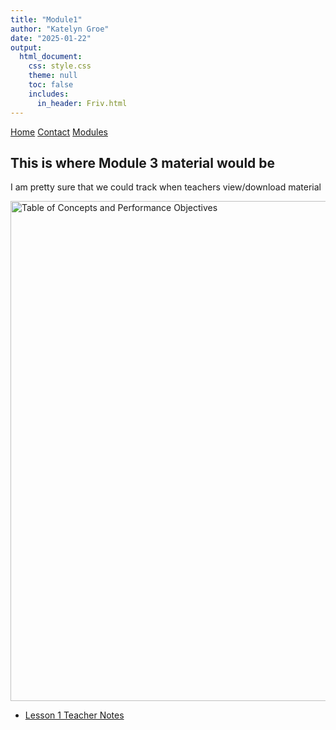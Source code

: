 ```yaml
---
title: "Module1"
author: "Katelyn Groe"
date: "2025-01-22"
output:
  html_document:
    css: style.css
    theme: null
    toc: false
    includes:
      in_header: Friv.html
---
```


<nav>
  <a href="index.html">Home</a>
  <a href="contact.html">Contact</a>
  <a href="Modules.html">Modules</a>
</nav>

<p style="margin-bottom: 20px;">

## This is where Module 3 material would be

I am pretty sure that we could track when teachers view/download material

<img src="drones.png" alt="Table of Concepts and Performance Objectives" width="800">



- [Lesson 1 Teacher Notes](Random PDF.pdf)
